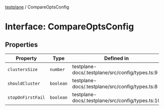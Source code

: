 [testplane](../README.mdx) / CompareOptsConfig

# Interface: CompareOptsConfig

## Properties

| Property | Type | Defined in |
| ------ | ------ | ------ |
| `clustersSize` | `number` | testplane-docs/.testplane/src/config/types.ts:9 |
| `shouldCluster` | `boolean` | testplane-docs/.testplane/src/config/types.ts:8 |
| `stopOnFirstFail` | `boolean` | testplane-docs/.testplane/src/config/types.ts:10 |
